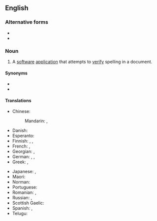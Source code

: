 {{also|spellchecker|spell-checker}}
==English==
{{wikipedia}}

===Alternative forms===
* {{l|en|spell-checker}}
* {{l|en|spellchecker}}

===Noun===
{{en-noun}}

# {{lb|en|computing}} A [[software]] [[application]] that attempts to [[verify]] spelling in a document.

====Synonyms====
* {{l|en|speller}}
* {{l|en|spelling checker}}

====Translations====
{{trans-top|software application}}
* Chinese:
*: Mandarin: {{t|cmn|[[拼寫]][[檢查]]}}, {{t|cmn|[[拼写]][[检查]]|tr=pīnxiě jiǎnchá}}
* Danish: {{t|da|stavekontrol|c}}
* Esperanto: {{t|eo|literumilo}}
* Finnish: {{t+|fi|oikoluku}}, {{t|fi|oikolukuohjelma}}, {{t|fi|oikeinkirjoituksen tarkistin}}
* French: {{t+|fr|correcteur orthographique|m}}, {{t+|fr|vérificateur orthographique|m}}
* Georgian: {{t|ka|მართლწერის შემმოწმებელი}}, {{t|ka|მართლწერის შემმოწმებელი პროგრამა}}
* German: {{t|de|Rechtschreibprüfung|f}}, {{t|de|Rechtschreibkorrekturprogramm|n}}, {{t|de|Rechtschreibprogramm|n}}
* Greek: {{t+|el|ορθογράφος|m}}, {{t|el|ορθογραφικός έλεγχος|m}}
{{trans-mid}}
* Japanese: {{t|ja|スペルチェッカ|tr=superuchekka}}, {{t|ja|スペルチェッカー|tr=superuchekkā}}
* Maori: {{t|mi|pūmanawa tātaki kupu}}
* Norman: {{t|nrf|corrigeux d'êcrithie|m}} {{qualifier|Jersey}}
* Portuguese: {{t+|pt|corretor ortográfico|m}}
* Romanian: {{t|ro|verificator ortografic|m}}, {{t|ro|controlor ortografic|m}}
* Russian: {{t|ru|[[програ́мма]] [[проверка|прове́рки]] [[орфография|орфогра́фии]]|f}}, {{t|ru|[[прове́рка]] [[орфография|орфогра́фии]]|f}}
* Scottish Gaelic: {{t|gd|dearbhair-litreachaidh|m}}
* Spanish: {{t|es|corrector ortográfico|m}}, {{t|es|corrector|m}}
* Telugu: {{t+|te|పద పరిష్కరిణి}}
{{trans-bottom}}